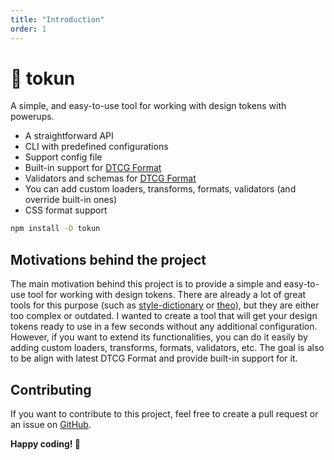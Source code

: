 ```yaml
---
title: "Introduction"
order: 1
---
```


# 🥷 tokun

A simple, and easy-to-use tool for working with design tokens with powerups.

- A straightforward API
- CLI with predefined configurations
- Support config file
- Built-in support for [DTCG Format](https://tr.designtokens.org/format/)
- Validators and schemas for [DTCG Format](https://tr.designtokens.org/format/)
- You can add custom loaders, transforms, formats, validators (and override built-in ones)
- CSS format support

```bash
npm install -D tokun
```

## Motivations behind the project

The main motivation behind this project is to provide a simple and easy-to-use tool for working with design tokens.
There are already a lot of great tools for this purpose (such as [style-dictionary](https://www.npmjs.com/package/style-dictionary) or [theo](https://www.npmjs.com/package/theo)), but they are either too complex or outdated.
I wanted to create a tool that will get your design tokens ready to use in a few seconds without any additional configuration.
However, if you want to extend its functionalities, you can do it easily by adding custom loaders, transforms, formats, validators, etc.
The goal is also to be align with latest DTCG Format and provide built-in support for it.

## Contributing

If you want to contribute to this project, feel free to create a pull request or an issue on [GitHub](https://github.com/bartoszrajchert/tokun).

**Happy coding! 🚀**
